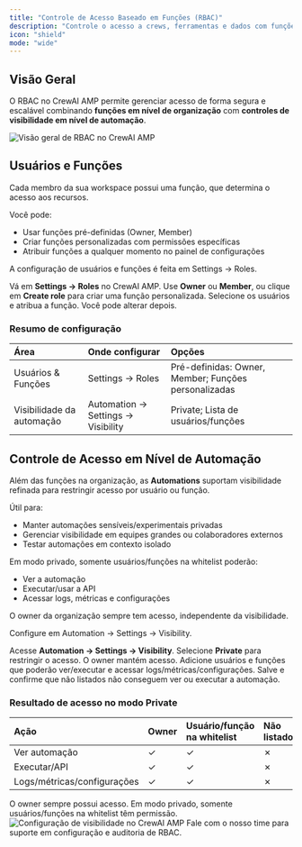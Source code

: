 ```yaml
---
title: "Controle de Acesso Baseado em Funções (RBAC)"
description: "Controle o acesso a crews, ferramentas e dados com funções e visibilidade por automação."
icon: "shield"
mode: "wide"
---
```


## Visão Geral

O RBAC no CrewAI AMP permite gerenciar acesso de forma segura e escalável combinando **funções em nível de organização** com **controles de visibilidade em nível de automação**.

<Frame>
  <img src="/images/enterprise/users_and_roles.png" alt="Visão geral de RBAC no CrewAI AMP" />

</Frame>

## Usuários e Funções

Cada membro da sua workspace possui uma função, que determina o acesso aos recursos.

Você pode:

- Usar funções pré-definidas (Owner, Member)
- Criar funções personalizadas com permissões específicas
- Atribuir funções a qualquer momento no painel de configurações

A configuração de usuários e funções é feita em Settings → Roles.

<Steps>
  <Step title="Abrir Roles">
    Vá em <b>Settings → Roles</b> no CrewAI AMP.
  </Step>
  <Step title="Escolher a função">
    Use <b>Owner</b> ou <b>Member</b>, ou clique em <b>Create role</b> para criar uma função personalizada.
  </Step>
  <Step title="Atribuir aos membros">
    Selecione os usuários e atribua a função. Você pode alterar depois.
  </Step>
</Steps>

### Resumo de configuração

| Área | Onde configurar | Opções |
|:---|:---|:---|
| Usuários & Funções | Settings → Roles | Pré-definidas: Owner, Member; Funções personalizadas |
| Visibilidade da automação | Automation → Settings → Visibility | Private; Lista de usuários/funções |

## Controle de Acesso em Nível de Automação

Além das funções na organização, as **Automations** suportam visibilidade refinada para restringir acesso por usuário ou função.

Útil para:

- Manter automações sensíveis/experimentais privadas
- Gerenciar visibilidade em equipes grandes ou colaboradores externos
- Testar automações em contexto isolado

Em modo privado, somente usuários/funções na whitelist poderão:

- Ver a automação
- Executar/usar a API
- Acessar logs, métricas e configurações

O owner da organização sempre tem acesso, independente da visibilidade.

Configure em Automation → Settings → Visibility.

<Steps>
  <Step title="Abrir a aba Visibility">
    Acesse <b>Automation → Settings → Visibility</b>.
  </Step>
  <Step title="Definir visibilidade">
    Selecione <b>Private</b> para restringir o acesso. O owner mantém acesso.
  </Step>
  <Step title="Permitir acesso">
    Adicione usuários e funções que poderão ver/executar e acessar logs/métricas/configurações.
  </Step>
  <Step title="Salvar e verificar">
    Salve e confirme que não listados não conseguem ver ou executar a automação.
  </Step>
</Steps>

### Resultado de acesso no modo Private

| Ação | Owner | Usuário/função na whitelist | Não listado |
|:---|:---|:---|:---|
| Ver automação | ✓ | ✓ | ✗ |
| Executar/API | ✓ | ✓ | ✗ |
| Logs/métricas/configurações | ✓ | ✓ | ✗ |

<Tip>
O owner sempre possui acesso. Em modo privado, somente usuários/funções na whitelist têm permissão.
</Tip>

<Frame>
  <img src="/images/enterprise/visibility.png" alt="Configuração de visibilidade no CrewAI AMP" />

</Frame>

<Card title="Precisa de Ajuda?" icon="headset" href="mailto:support@crewai.com">
  Fale com o nosso time para suporte em configuração e auditoria de RBAC.
</Card>
